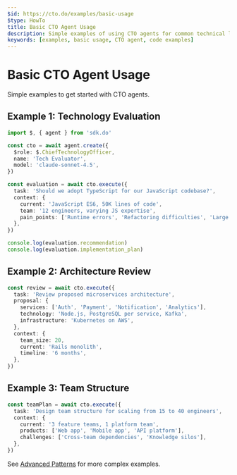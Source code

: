 ```yaml
---
$id: https://cto.do/examples/basic-usage
$type: HowTo
title: Basic CTO Agent Usage
description: Simple examples of using CTO agents for common technical leadership tasks
keywords: [examples, basic usage, CTO agent, code examples]
---
```


# Basic CTO Agent Usage

Simple examples to get started with CTO agents.

## Example 1: Technology Evaluation

```typescript
import $, { agent } from 'sdk.do'

const cto = await agent.create({
  $role: $.ChiefTechnologyOfficer,
  name: 'Tech Evaluator',
  model: 'claude-sonnet-4.5',
})

const evaluation = await cto.execute({
  task: 'Should we adopt TypeScript for our JavaScript codebase?',
  context: {
    current: 'JavaScript ES6, 50K lines of code',
    team: '12 engineers, varying JS expertise',
    pain_points: ['Runtime errors', 'Refactoring difficulties', 'Large codebase maintainability'],
  },
})

console.log(evaluation.recommendation)
console.log(evaluation.implementation_plan)
```

## Example 2: Architecture Review

```typescript
const review = await cto.execute({
  task: 'Review proposed microservices architecture',
  proposal: {
    services: ['Auth', 'Payment', 'Notification', 'Analytics'],
    technology: 'Node.js, PostgreSQL per service, Kafka',
    infrastructure: 'Kubernetes on AWS',
  },
  context: {
    team_size: 20,
    current: 'Rails monolith',
    timeline: '6 months',
  },
})
```

## Example 3: Team Structure

```typescript
const teamPlan = await cto.execute({
  task: 'Design team structure for scaling from 15 to 40 engineers',
  context: {
    current: '3 feature teams, 1 platform team',
    products: ['Web app', 'Mobile app', 'API platform'],
    challenges: ['Cross-team dependencies', 'Knowledge silos'],
  },
})
```

See [Advanced Patterns](./advanced-patterns) for more complex examples.
